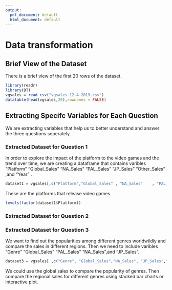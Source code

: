 ```yaml
---
output:
  pdf_document: default
  html_document: default
---
```

# Data transformation


## Brief View of the Dataset
There is a brief view of the first 20 rows of the dataset.
```r
library(readr)
library(DT)
vgsales = read_csv("vgsales-12-4-2019.csv")
datatable(head(vgsales,20),rownames = FALSE)
```




## Extracting Specifc Variables for Each Question

We are extracting variables that help us to better understand and answer the three questions seperately. 

### Extracted Dataset for Question 1

In order to explore the impact of the platform to the video games and the trend over time, we are creating a dataframe that contains varibles "Platform"  "Global_Sales"   "NA_Sales"   "PAL_Sales"  "JP_Sales"   "Other_Sales" ,and "Year" .
```r
dataset1 = vgsales[,c("Platform","Global_Sales" , "NA_Sales"    , "PAL_Sales" , "JP_Sales" ,"Other_Sales","Year" )]
```


These are the platforms that release video games.
```r
levels(factor(dataset1$Platform))
```


### Extracted Dataset for Question 2


### Extracted Dataset for Question 3

We want to find out the popularities among different genres worldwildly and compare the sales in different regions. Then we need to include varibles "Genre" "Global_Sales" "PAL_Sales" "NA_Sales",and "JP_Sales".
```r
dataset3 = vgsales[ ,c("Genre", "Global_Sales","NA_Sales", "JP_Sales","PAL_Sales")]
```

We could use the global sales to compare the popularity of genres. Then compare the regional sales for different genres using stacked bar charts or interactive plot.
